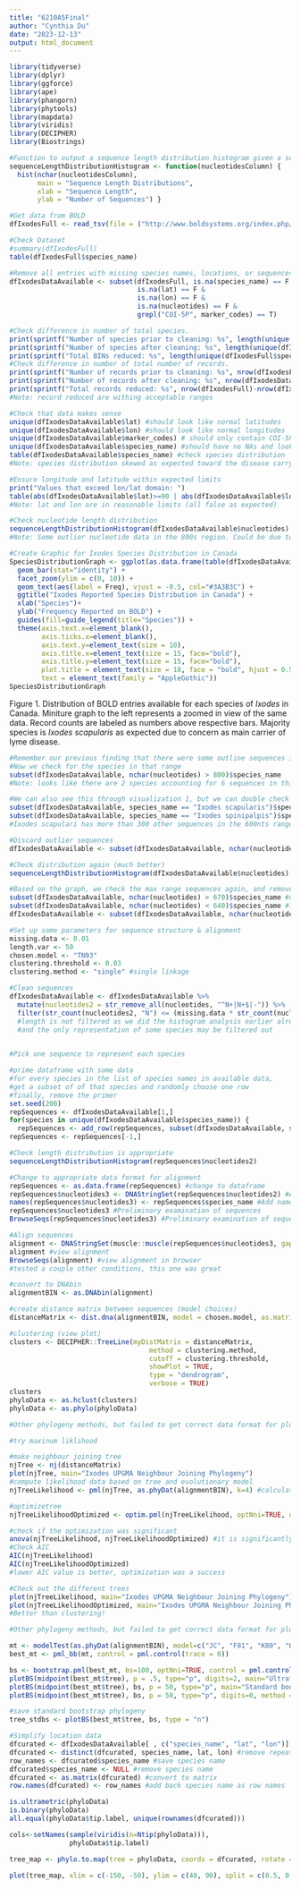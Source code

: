 ---
title: "6210A5Final"
author: "Cynthia Du"
date: "2023-12-13"
output: html_document
---
```{r Import Libraries, echo=TRUE, warning=FALSE}

library(tidyverse)
library(dplyr)
library(ggforce)
library(ape)
library(phangorn)
library(phytools)
library(mapdata)
library(viridis)
library(DECIPHER)
library(Biostrings)

```

```{r Define Functions}

#Function to output a sequence length distribution histogram given a set of seqeunces
sequenceLengthDistributionHistogram <- function(nucleotidesColumn) {
  hist(nchar(nucleotidesColumn), 
       main = "Sequence Length Distributions", 
       xlab = "Sequence Length", 
       ylab = "Number of Sequences") }

```

```{r Acquire Available Data}

#Get data from BOLD
dfIxodesFull <- read_tsv(file = ("http://www.boldsystems.org/index.php/API_Public/combined?taxon=Ixodes&geo=Canada&format=tsv"))

#Check Dataset
#summary(dfIxodesFull)
table(dfIxodesFull$species_name)

#Remove all entries with missing species names, locations, or sequences, and ensure that sequences are all COI-5P
dfIxodesDataAvailable <- subset(dfIxodesFull, is.na(species_name) == F & 
                                is.na(lat) == F & 
                                is.na(lon) == F & 
                                is.na(nucleotides) == F & 
                                grepl("COI-5P", marker_codes) == T)

#Check difference in number of total species.
print(sprintf("Number of species prior to cleaning: %s", length(unique(dfIxodesFull$species_name))))
print(sprintf("Number of species after cleaning: %s", length(unique(dfIxodesDataAvailable$species_name))))
print(sprintf("Total BINs reduced: %s", length(unique(dfIxodesFull$species_name))-length(unique(dfIxodesDataAvailable$species_name))))
#Check difference in number of total number of records.
print(sprintf("Number of records prior to cleaning: %s", nrow(dfIxodesFull)))
print(sprintf("Number of records after cleaning: %s", nrow(dfIxodesDataAvailable)))
print(sprintf("Total records reduced: %s", nrow(dfIxodesFull)-nrow(dfIxodesDataAvailable)))
#Note: record reduced are withing acceptable ranges

```

```{r Check Data Validity, echo=FALSE, message=FALSE, results='hide'}

#Check that data makes sense
unique(dfIxodesDataAvailable$lat) #should look like normal latitudes
unique(dfIxodesDataAvailable$lon) #should look like normal longitudes
unique(dfIxodesDataAvailable$marker_codes) # should only contain COI-5P
unique(dfIxodesDataAvailable$species_name) #should have no NAs and look like good species names
table(dfIxodesDataAvailable$species_name) #check species distribution
#Note: species distribution skewed as expected toward the disease carrying species. 

#Ensure longitude and latitude within expected limits 
print("Values that exceed lon/lat domain: ")
table(abs(dfIxodesDataAvailable$lat)>=90 | abs(dfIxodesDataAvailable$lon)>=180) 
#Note: lat and lon are in reasonable limits (all false as expected)

#Check nucleotide length distribution
sequenceLengthDistributionHistogram(dfIxodesDataAvailable$nucleotides)
#Note: Some outlier nucleotide data in the 800s region. Could be due to species differences. Will address more in data cleaning.

```

```{r Visualization: Graph of Entries Available}

#Create Graphic for Ixodes Species Distribution in Canada
SpeciesDistributionGraph <- ggplot(as.data.frame(table(dfIxodesDataAvailable$species_name)[order(table(dfIxodesDataAvailable$species_name))]), aes(x=Var1, y=Freq, fill=Var1)) +
  geom_bar(stat="identity") +
  facet_zoom(ylim = c(0, 10)) +
  geom_text(aes(label = Freq), vjust = -0.5, col="#3A3B3C") +
  ggtitle("Ixodes Reported Species Distribution in Canada") +
  xlab("Species")+
  ylab("Frequency Reported on BOLD") +
  guides(fill=guide_legend(title="Species")) +
  theme(axis.text.x=element_blank(),
        axis.ticks.x=element_blank(),
        axis.text.y=element_text(size = 10),
        axis.title.x=element_text(size = 15, face="bold"),
        axis.title.y=element_text(size = 15, face="bold"),
        plot.title = element_text(size = 18, face = "bold", hjust = 0.5),
        text = element_text(family = "AppleGothic"))
SpeciesDistributionGraph

```
Figure 1. Distribution of BOLD entries available for each species of *Ixodes* in Canada. Miniture graph to the left represents a zoomed in view of the same data. Record counts are labeled as numbers above respective bars. Majority species is *Ixodes scapularis* as expected due to concern as main carrier of lyme disease. 

```{r Process Outlier in Nucleotide Sequences, echo=FALSE, message=FALSE, results='hide'}

#Remember our previous finding that there were some outline sequences in the 800nts range
#Now we check for the species in that range
subset(dfIxodesDataAvailable, nchar(nucleotides) > 800)$species_name
#Note: looks like there are 2 species accounting for 6 sequences in this range.

#We can also see this through visualization 1, but we can double check here the number of each species here 
subset(dfIxodesDataAvailable, species_name == "Ixodes scapularis")$species_name
subset(dfIxodesDataAvailable, species_name == "Ixodes spinipalpis")$species_name
#Ixodes scapulari has more than 300 other sequences in the 600nts range, and Ixodes spinipalpis have 5 other sequences in the acceptable range (vs 1 in the 800s range), therefore it is safe for us to discard these sequences

#Discard outlier sequences
dfIxodesDataAvailable <- subset(dfIxodesDataAvailable, nchar(nucleotides) < 800)

#Check distribution again (much better)
sequenceLengthDistributionHistogram(dfIxodesDataAvailable$nucleotides)

#Based on the graph, we check the max range sequences again, and remove accordingly
subset(dfIxodesDataAvailable, nchar(nucleotides) > 670)$species_name #our only represetation of Ixodes cookei (keep)
subset(dfIxodesDataAvailable, nchar(nucleotides) < 640)$species_name #likely specific scapularis variant (remove for this study because we don't want to randomly pick one of these as our rep. sequence for this species; it would be a poor representation)
dfIxodesDataAvailable <- subset(dfIxodesDataAvailable, nchar(nucleotides) > 640)

```

```{r Clean Seqeunce Data and Pick Random Representitive Sequences for Each Species}

#Set up some parameters for sequence structure & alignment
missing.data <- 0.01
length.var <- 50
chosen.model <- "TN93"
clustering.threshold <- 0.03
clustering.method <- "single" #single linkage

#Clean sequences 
dfIxodesDataAvailable <- dfIxodesDataAvailable %>%
  mutate(nucleotides2 = str_remove_all(nucleotides, "^N+|N+$|-")) %>%   #Remove starting and ending gaps or Ns
  filter(str_count(nucleotides2, "N") <= (missing.data * str_count(nucleotides)))  #Remove sequences with greater than 1% Ns
  #length is not filtered as we did the histogram analysis earlier already 
  #and the only representation of some species may be filtered out

  
#Pick one sequence to represent each species

#prime dataframe with some data
#for every species in the list of species names in available data, 
#get a subset of of that species and randomly choose one row
#finally, remove the primer
set.seed(200)
repSequences <- dfIxodesDataAvailable[1,] 
for(species in unique(dfIxodesDataAvailable$species_name)) { 
  repSequences <- add_row(repSequences, subset(dfIxodesDataAvailable, species_name == species)[sample(nrow(subset(dfIxodesDataAvailable, species_name == species)), 1), ] ) }
repSequences <- repSequences[-1,] 

#Check length distribution is appropriate
sequenceLengthDistributionHistogram(repSequences$nucleotides2)
```

```{r Create Distance Matrix}

#Change to appropriate data format for alignment
repSequences <- as.data.frame(repSequences) #change to dataframe
repSequences$nucleotides3 <- DNAStringSet(repSequences$nucleotides2) #Add column with DNA stringset
names(repSequences$nucleotides3) <- repSequences$species_name #Add names to DNA stringset
repSequences$nucleotides3 #Preliminary examination of sequences
BrowseSeqs(repSequences$nucleotides3) #Preliminary examination of sequences

#Align sequences
alignment <- DNAStringSet(muscle::muscle(repSequences$nucleotides3, gapopen = -1000, log = "log.tx", verbose = T), use.names = T)
alignment #view alignment
BrowseSeqs(alignment) #view alignment in browser
#tested a couple other conditions, this one was great

#convert to DNAbin
alignmentBIN <- as.DNAbin(alignment)

#create distance matrix between sequences (model choices)
distanceMatrix <- dist.dna(alignmentBIN, model = chosen.model, as.matrix = TRUE, pairwise.deletion = TRUE)

```

```{r Construct Phylogeny}
#clustering (view plot)
clusters <- DECIPHER::TreeLine(myDistMatrix = distanceMatrix,
                                   method = clustering.method,
                                   cutoff = clustering.threshold,
                                   showPlot = TRUE,
                                   type = "dendrogram",
                                   verbose = TRUE)
clusters
phyloData <- as.hclust(clusters)
phyloData <- as.phylo(phyloData)
```

```{r Maximum Liklihood Phylogeny (not used)}
#Other phylogeny methods, but failed to get correct data format for plotting

#try maxinum liklihood

#make neighbour joining tree
njTree <- nj(distanceMatrix)
plot(njTree, main="Ixodes UPGMA Neighbour Joining Phylogeny")
#compute likelihood data based on tree and evolutionary model
njTreeLikelihood <- pml(njTree, as.phyDat(alignmentBIN), k=4) #calculate likelihood

#optimizetree
njTreeLikelihoodOptimized <- optim.pml(njTreeLikelihood, optNni=TRUE, optBf=TRUE, optQ=TRUE, optGamma=TRUE)

#check if the optimization was significant
anova(njTreeLikelihood, njTreeLikelihoodOptimized) #it is significantly different (p<0.001)
#Check AIC
AIC(njTreeLikelihood)
AIC(njTreeLikelihoodOptimized)
#lower AIC value is better, optimization was a success

#Check out the different trees
plot(njTreeLikelihood, main="Ixodes UPGMA Neighbour Joining Phylogeny")
plot(njTreeLikelihoodOptimized, main="Ixodes UPGMA Neighbour Joining Phylogeny")
#Better than clustering!

```

```{r Find Best Model (from common models) and Model Phylogeny (not used)}
#Other phylogeny methods, but failed to get correct data format for plotting

mt <- modelTest(as.phyDat(alignmentBIN), model=c("JC", "F81", "K80", "HKY", "SYM", "GTR"), control = pml.control(trace = 0))
best_mt <- pml_bb(mt, control = pml.control(trace = 0))

bs <- bootstrap.pml(best_mt, bs=100, optNni=TRUE, control = pml.control(trace = 0))
plotBS(midpoint(best_mt$tree), p = .5, type="p", digits=2, main="Ultrafast bootstrap")
plotBS(midpoint(best_mt$tree), bs, p = 50, type="p", main="Standard bootstrap")
plotBS(midpoint(best_mt$tree), bs, p = 50, type="p", digits=0, method = "TBE", main="Transfer bootstrap")

#save standard bootstrap phylogeny
tree_stdbs <- plotBS(best_mt$tree, bs, type = "n")

```

```{r Plot Geophylogeny}

#Simplify location data
dfcurated <- dfIxodesDataAvailable[ , c("species_name", "lat", "lon")]
dfcurated <- distinct(dfcurated, species_name, lat, lon) #remove repeats
row_names <- dfcurated$species_name #save species name
dfcurated$species_name <- NULL #remove species name
dfcurated <- as.matrix(dfcurated) #convert to matrix
row.names(dfcurated) <- row_names #add back species name as row names

is.ultrametric(phyloData)
is.binary(phyloData)
all.equal(phyloData$tip.label, unique(rownames(dfcurated)))

cols<-setNames(sample(viridis(n=Ntip(phyloData))),
               phyloData$tip.label)

tree_map <- phylo.to.map(tree = phyloData, coords = dfcurated, rotate = F, type = "phylogram", regions = "Canada", plot = F)

plot(tree_map, xlim = c(-150, -50), ylim = c(40, 90), split = c(0.5, 0.5), fsize = 1, ftype = "i", asp = 2, from.tip = F, map.bg = "lightgray", lwd = 0, pts = T, colors = cols, cex.points = 1.5, delimit_map = T, direction="rightwards")

```




